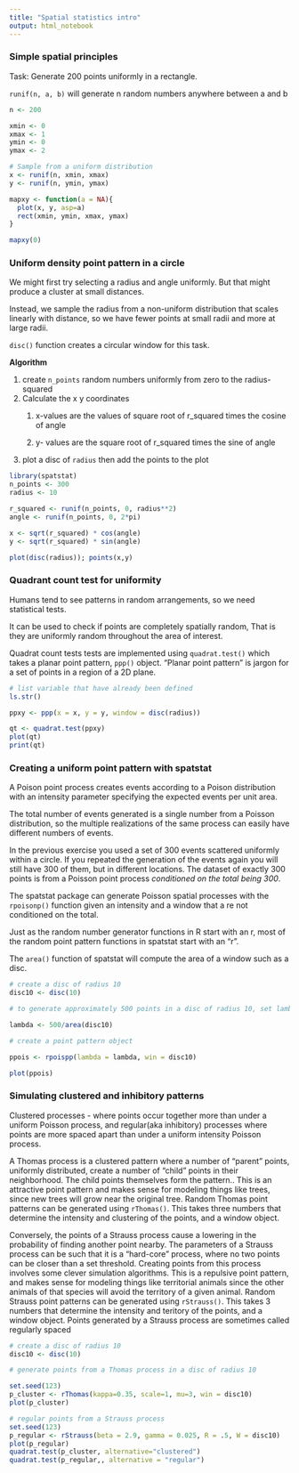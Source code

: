 ```yaml
---
title: "Spatial statistics intro"
output: html_notebook
---
```


### Simple spatial principles

Task: Generate 200 points uniformly in a rectangle.

`runif(n, a, b)` will generate n random numbers anywhere between a and b

```r
n <- 200

xmin <- 0
xmax <- 1
ymin <- 0
ymax <- 2

# Sample from a uniform distribution
x <- runif(n, xmin, xmax)
y <- runif(n, ymin, ymax)
```

```r
mapxy <- function(a = NA){
  plot(x, y, asp=a)
  rect(xmin, ymin, xmax, ymax)
}

mapxy(0)
```

### Uniform density point pattern in a circle

We might first try selecting a radius and angle uniformly. But that might produce a cluster at small distances.

Instead, we sample the radius from a non-uniform distribution that scales linearly with distance, so we have fewer points at small radii and more at large radii.

`disc()` function creates a circular window for this task.

**Algorithm**

1.  create `n_points` random numbers uniformly from zero to the radius-squared
2.  Calculate the x y coordinates
    1.  x-values are the values of square root of r_squared times the cosine of angle

    2.  y- values are the square root of r_squared times the sine of angle
3.  plot a disc of `radius` then add the points to the plot

```r
library(spatstat)
n_points <- 300
radius <- 10

r_squared <- runif(n_points, 0, radius**2)
angle <- runif(n_points, 0, 2*pi)

x <- sqrt(r_squared) * cos(angle)
y <- sqrt(r_squared) * sin(angle)

plot(disc(radius)); points(x,y)
```

### Quadrant count test for uniformity

Humans tend to see patterns in random arrangements, so we need statistical tests.

It can be used to check if points are completely spatially random, That is they are uniformly random throughout the area of interest.

Quadrat count tests tests are implemented using `quadrat.test()` which takes a planar point pattern, `ppp()` object. "Planar point pattern" is jargon for a set of points in a region of a 2D plane.

```r
# list variable that have already been defined
ls.str()

ppxy <- ppp(x = x, y = y, window = disc(radius))

qt <- quadrat.test(ppxy)
plot(qt)
print(qt)
```

### Creating a uniform point pattern with spatstat

A Poison point process creates events according to a Poison distribution with an intensity parameter specifying the expected events per unit area.

The total number of events generated is a single number from a Poisson distribution, so the multiple realizations of the same process can easily have different numbers of events.

In the previous exercise you used a set of 300 events scattered uniformly within a circle. If you repeated the generation of the events again you will still have 300 of them, but in different locations. The dataset of exactly 300 points is from a Poisson point process *conditioned on the total being 300*.

The spatstat package can generate Poisson spatial processes with the `rpoisonp()` function given an intensity and a window that a re not conditioned on the total.

Just as the random number generator functions in R start with an r, most of the random point pattern functions in spatstat start with an "r".

The `area()` function of spatstat will compute the area of a window such as a disc.

```r
# create a disc of radius 10
disc10 <- disc(10)

# to generate approximately 500 points in a disc of radius 10, set lambda tp 500 divided by the area of of the disc

lambda <- 500/area(disc10)

# create a point pattern object

ppois <- rpoispp(lambda = lambda, win = disc10)

plot(ppois)
```

### Simulating clustered and inhibitory patterns

Clustered processes - where points occur together more than under a uniform Poisson process, and regular(aka inhibitory) processes where points are more spaced apart than under a uniform intensity Poisson process.

A Thomas process is a clustered pattern where a number of "parent" points, uniformly distributed, create a number of "child" points in their neighborhood. The child points themselves form the pattern.. This is an attractive point pattern and makes sense for modeling things like trees, since new trees will grow near the original tree. Random Thomas point patterns can be generated using `rThomas()`. This takes three numbers that determine the intensity and clustering of the points, and a window object.

Conversely, the points of a Strauss process cause a lowering in the probability of finding another point nearby. The parameters of a Strauss process can be such that it is a "hard-core" process, where no two points can be closer than a set threshold. Creating points from this process involves some clever simulation algorithms. This is a repulsive point pattern, and makes sense for modeling things like territorial animals since the other animals of that species will avoid the territory of a given animal. Random Strauss point patterns can be generated using `rStrauss()`. This takes 3 numbers that determine the intensity and teritory of the points, and a window object. Points generated by a Strauss process are sometimes called regularly spaced

```r
# create a disc of radius 10
disc10 <- disc(10)

# generate points from a Thomas process in a disc of radius 10

set.seed(123)
p_cluster <- rThomas(kappa=0.35, scale=1, mu=3, win = disc10)
plot(p_cluster)
```

```r
# regular points from a Strauss process
set.seed(123)
p_regular <- rStrauss(beta = 2.9, gamma = 0.025, R = .5, W = disc10)
plot(p_regular)
quadrat.test(p_cluster, alternative="clustered")
quadrat.test(p_regular,, alternative = "regular")
```
